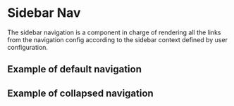 

<Meta of={SidebarNav} />

# Sidebar Nav

The sidebar navigation is a component in charge of rendering all
the links from the navigation config according to the sidebar
context defined by user configuration.

<Controls/>

## Example of default navigation

<Canvas of={SidebarNav.Default}/>

## Example of collapsed navigation

<Canvas of={SidebarNav.Collapsed} />